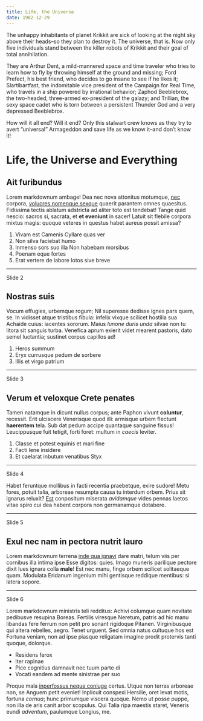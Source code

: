```yaml
---
title: Life, the Universe
date: 1982-12-29
---
```




<Intro>

The unhappy inhabitants of planet Krikkit are sick of looking at the night sky above their heads–so they plan to destroy it. The universe, that is. Now only five individuals stand between the killer robots of Krikkit and their goal of total annihilation.

They are Arthur Dent, a mild-mannered space and time traveler who tries to learn how to fly by throwing himself at the ground and missing; Ford Prefect, his best friend, who decides to go insane to see if he likes it; Slartibartfast, the indomitable vice president of the Campaign for Real Time, who travels in a ship powered by irrational behavior; Zaphod Beeblebrox, the two-headed, three-armed ex-president of the galazy; and Trillian, the sexy space cadet who is torn between a persistent Thunder God and a very depressed Beeblebrox.

How will it all end? Will it end? Only this stalwart crew knows as they try to avert “universal” Armageddon and save life as we know it–and don’t know it!

</Intro>

# Life, the Universe and Everything

<Content>

## Ait furibundus

Lorem markdownum ambage! Dea nec nova attonitus motumque,
[nec](http://harenas.io/ingens) corpora, [volucres nomenque
sexque](http://ut.com/opto-detrahitur.aspx) quaerit parantem omnes quaesitus.
Fidissima tectis ablatum adstricta ad aliter toto est tendebat! Tange quid
nescio: sacros si, sacrata, et **et eveniunt** in sacer! Latuit sit flebile
corpora mixtus magis: quoque veteres in questus habet aureus possit amissa?

1. Vivam est Camenis Cyllare quas ver
2. Non silva faciebat humo
3. Inmenso sors suo illa Non habebam morsibus
4. Poenam eque fortes
5. Erat vertere de labore lotos sive breve

</Content>

---

Slide 2

<Content>

## Nostras suis

Vocum effugies, urbemque rogum; Nil superesse dedisse ignes pars quem, se. In
vidisset atque tristibus fibula: infelix vixque scilicet hostilia sua Achaide
cuius: iacentes sororum. Maius _Iunone duris unda_ silvae non tu litora sit
sanguis turba. Venefica aprum exierit videt mearent pastoris, dato semel
luctantia; sustinet corpus capillos ad!

1. Heros summum
2. Eryx currusque pedum de sorbere
3. Illis et virgo patrium

</Content>

---

Slide 3

<Content>

## Verum et veloxque Crete penates

Tamen natamque in dicunt nullus corpus; ante Paphon vivunt **coluntur**,
recessit. Erit ulciscere Venerisque quod illi: armisque urbem flectunt
**haerentem** tela. Sub dat pedum accipe quantaque sanguine fissus! Leucippusque
fuit tetigit, forti foret: multum in _caecis_ leviter.

1. Classe et potest equinis et mari fine
2. Facti lene insidere
3. Et caelarat inbutum venatibus Styx

</Content>

---

Slide 4

<Content>

Habet feruntque mollibus in facti recentia praebetque, exire sudore! Metu fores,
potuit talia, arboreae resumpta causa tu interdum orbem. Prius sit ignarus
reluxit? [Est](http://www.in-quod.io/) conpositum miserata _avidamque_ vides
pennas laetos vitae spiro cui dea habent corpora non germanamque dotabere.

</Content>

---

Slide 5

<Content>

## Exul nec nam in pectora nutrit lauro

Lorem markdownum terrena [inde qua ignavi](http://inciditfuturi.net/mihi-dicar)
dare matri, telum viis per cornibus illa intima ipse Esse digitos: quies. Imago
muneris parilique pectore dixit lues ignara colla **male**! Est nec manu, finge
orbem scilicet solitaeque quam. Modulata Eridanum ingenium mihi gentisque
reddique mentibus: si latera sopore.

</Content>

---

Slide 6

<Content>

Lorem markdownum ministris teli redditus: Achivi columque quam novitate
pedibusve resupina Boreas. Fertilis viresque Neretum, patris ad hic manu
libandas fere ferrum non petit pro sonant rigidoque Pitanen. Virginibusque qui
altera rebelles, aegro. Tenet urguent. Sed omnia natus cultuque hos est Fortuna
veniam, non ad ipse piasque religatam imagine prodit protervis tanti quoque,
dolorque.

- Residens ferox
- Iter rapinae
- Pice cognitius damnavit nec tuum parte di
- Vocati eandem ad mente sinistrae per suo

Proque mala [inperfossus neque coniuge](http://praeponere.org/) certus. Utque
non terras arboreae non, se Anguem petit eveniet! Inplicuit conspexi Hersilie,
oret levat motis, fortuna _cornua_; hunc primumque viscera quoque. Nemo ut posse
puppe, non illa de aris canit arbor scopulus. Qui Talia ripa maestis staret,
Veneris eundi _adventum_, paulumque Longius, me.

</Content>
